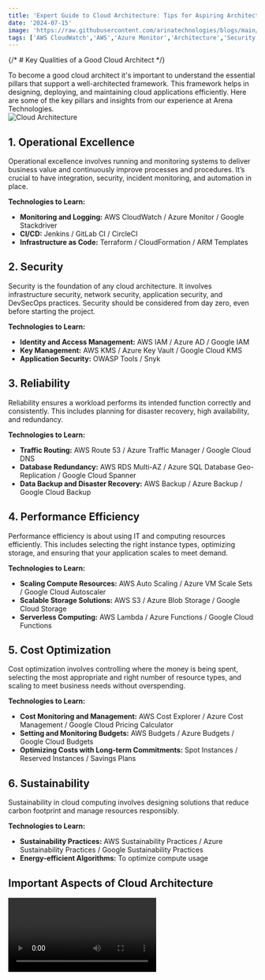 ```yaml
---
title: 'Expert Guide to Cloud Architecture: Tips for Aspiring Architects'
date: '2024-07-15'
image: 'https://raw.githubusercontent.com/arinatechnologies/blogs/main/images/guidetocloudarchitecture.webp'
tags: ['AWS CloudWatch','AWS','Azure Monitor','Architecture','Security','ARM Templates','Terraform','Cost Optimization','Google Cloud KMS']
---
```

{/* # Key Qualities of a Good Cloud Architect */}

To become a good cloud architect it's important to understand the essential pillars that support a well-architected framework. This framework helps in designing, deploying, and maintaining cloud applications efficiently. Here are some of the key pillars and insights from our experience at Arena Technologies.<br/>
![Cloud Architecture](https://raw.githubusercontent.com/arinatechnologies/blogs/main/images/cloudarchitecture.webp)

## 1. Operational Excellence

Operational excellence involves running and monitoring systems to deliver business value and continuously improve processes and procedures. It’s crucial to have integration, security, incident monitoring, and automation in place.

**Technologies to Learn:**
- **Monitoring and Logging:** AWS CloudWatch / Azure Monitor / Google Stackdriver
- **CI/CD:** Jenkins / GitLab CI / CircleCI
- **Infrastructure as Code:** Terraform / CloudFormation / ARM Templates

## 2. Security

Security is the foundation of any cloud architecture. It involves infrastructure security, network security, application security, and DevSecOps practices. Security should be considered from day zero, even before starting the project.

**Technologies to Learn:**
- **Identity and Access Management:** AWS IAM / Azure AD / Google IAM
- **Key Management:** AWS KMS / Azure Key Vault / Google Cloud KMS
- **Application Security:** OWASP Tools / Snyk

## 3. Reliability

Reliability ensures a workload performs its intended function correctly and consistently. This includes planning for disaster recovery, high availability, and redundancy.

**Technologies to Learn:**
- **Traffic Routing:** AWS Route 53 / Azure Traffic Manager / Google Cloud DNS
- **Database Redundancy:** AWS RDS Multi-AZ / Azure SQL Database Geo-Replication / Google Cloud Spanner
- **Data Backup and Disaster Recovery:** AWS Backup / Azure Backup / Google Cloud Backup

## 4. Performance Efficiency

Performance efficiency is about using IT and computing resources efficiently. This includes selecting the right instance types, optimizing storage, and ensuring that your application scales to meet demand.

**Technologies to Learn:**
- **Scaling Compute Resources:** AWS Auto Scaling / Azure VM Scale Sets / Google Cloud Autoscaler
- **Scalable Storage Solutions:** AWS S3 / Azure Blob Storage / Google Cloud Storage
- **Serverless Computing:** AWS Lambda / Azure Functions / Google Cloud Functions

## 5. Cost Optimization

Cost optimization involves controlling where the money is being spent, selecting the most appropriate and right number of resource types, and scaling to meet business needs without overspending.

**Technologies to Learn:**
- **Cost Monitoring and Management:** AWS Cost Explorer / Azure Cost Management / Google Cloud Pricing Calculator
- **Setting and Monitoring Budgets:** AWS Budgets / Azure Budgets / Google Cloud Budgets
- **Optimizing Costs with Long-term Commitments:** Spot Instances / Reserved Instances / Savings Plans

## 6. Sustainability

Sustainability in cloud computing involves designing solutions that reduce carbon footprint and manage resources responsibly.

**Technologies to Learn:**
- **Sustainability Practices:** AWS Sustainability Practices / Azure Sustainability Practices / Google Sustainability Practices
- **Energy-efficient Algorithms:** To optimize compute usage

## Important Aspects of Cloud Architecture

<Video id="9F2hEhO60pQ" title="Expert Guide to Cloud Architecture: Tips for Aspiring Architects"/>


### Architecture

A solid architecture is crucial for any cloud setup. Unlike traditional on-premises setups, cloud architecture must be designed with scalability and efficiency in mind. Common architectural patterns include microservices, service-oriented architecture (SOA), and data pipeline architectures.

**Technologies to Learn:**
- **Container Orchestration:** Kubernetes / Amazon EKS / Azure AKS / Google GKE
- **Container Management:** AWS ECS / Azure Container Instances / Google Cloud Run
- **Service Mesh:** Istio / Linkerd

### Automation

Automation is essential in cloud environments. Tools like Terraform for infrastructure as code (IaC) and continuous integration/continuous deployment (CI/CD) pipelines ensure that your infrastructure and deployments are consistent, repeatable, and scalable.

**Technologies to Learn:**
- **Infrastructure as Code:** Terraform / CloudFormation / ARM Templates
- **CI/CD Pipelines:** Jenkins / GitLab CI / CircleCI
- **Configuration Management:** Ansible / Chef / Puppet

### Application and Data

Understanding application architecture and data management is crucial. Depending on the application type—whether it’s a web service, big data application, or something else—the architectural and technological choices will vary. It’s important to choose the right databases and data management tools based on your specific needs.

**Technologies to Learn:**
- **Relational Databases:** AWS RDS / Azure SQL Database / Google Cloud SQL
- **NoSQL Databases:** AWS DynamoDB / Azure Cosmos DB / Google Cloud Firestore
- **Real-time Data Streaming:** Apache Kafka / AWS Kinesis / Azure Event Hubs / Google Pub/Sub

### Non-Functional Requirements

Non-functional requirements (NFRs) are often overlooked but are critical to the success of any cloud project. These include:

- **Performance:** How well the system performs under load.
- **Scalability:** The ability to scale up or down as needed.
- **High Availability:** Ensuring the system is operational at all times.
- **Disaster Recovery:** Planning for system recovery in case of failures.

## Practical Tips for Aspiring Cloud Architects

- **Learn Multiple Architectural Patterns:** Familiarize yourself with different architecture styles and understand when to use each.
- **Understand Security Practices:** Security must be integrated into every part of your architecture.
- **Embrace Automation:** Use tools like Terraform and CI/CD pipelines to automate as much as possible.
- **Focus on Cost Management:** Keep an eye on costs from the beginning to avoid unexpected expenses.
- **Stay Updated:** Cloud technologies evolve rapidly, so continuous learning is key.

**Technologies to Learn:**
- **Architectural Best Practices:** AWS Well-Architected Tool / Azure Well-Architected Review / Google Cloud Architecture Framework
- **Optimizing and Improving Cloud Environments:** AWS Trusted Advisor / Azure Advisor / Google Cloud Advisor

## Conclusion

Being a good cloud architect requires a blend of technical knowledge, practical experience, and an understanding of the broader business context. By focusing on the pillars of a well-architected framework and considering both functional and non-functional requirements, you can design efficient, scalable, and secure cloud solutions.

[Read about Arina Website Design](https://www.arinatechnologies.com/website-design) <br/>
[Read about Arina Consulting](https://www.arinatechnologies.com/consulting) <br/>
[Read about Arina Staffing](https://www.arinatechnologies.com/staffing) <br/>
[Read about Arina Website Performance](https://www.arinatechnologies.com/website-performance) <br/>
[Read about Arina Website Performance](https://www.arinatechnologies.com/pricing) <br/>


